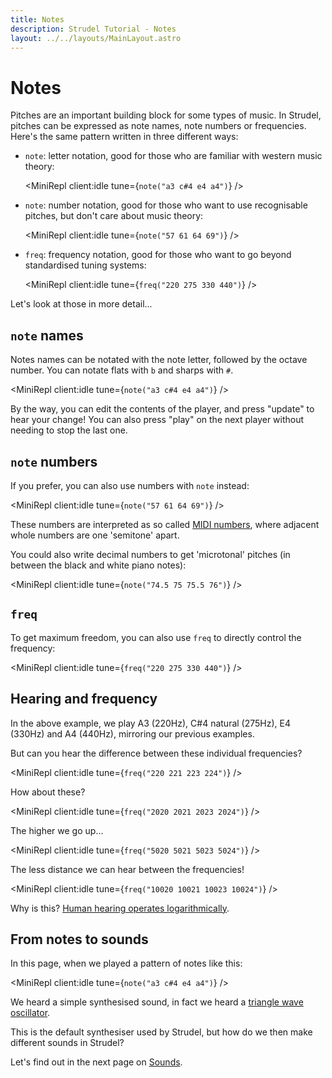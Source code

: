 ```yaml
---
title: Notes
description: Strudel Tutorial - Notes
layout: ../../layouts/MainLayout.astro
---
```



# Notes

Pitches are an important building block for some types of music.
In Strudel, pitches can be expressed as note names, note numbers or frequencies.
Here's the same pattern written in three different ways:

- `note`: letter notation, good for those who are familiar with western music theory:

  <MiniRepl client:idle tune={`note("a3 c#4 e4 a4")`} />

- `note`: number notation, good for those who want to use recognisable pitches, but don't care about music theory:

  <MiniRepl client:idle tune={`note("57 61 64 69")`} />

- `freq`: frequency notation, good for those who want to go beyond standardised tuning systems:

  <MiniRepl client:idle tune={`freq("220 275 330 440")`} />

Let's look at those in more detail...

## `note` names

Notes names can be notated with the note letter, followed by the octave number. You can notate flats with `b` and sharps with `#`.

<MiniRepl client:idle tune={`note("a3 c#4 e4 a4")`} />

By the way, you can edit the contents of the player, and press "update" to hear your change!
You can also press "play" on the next player without needing to stop the last one.

## `note` numbers

If you prefer, you can also use numbers with `note` instead:

<MiniRepl client:idle tune={`note("57 61 64 69")`} />

These numbers are interpreted as so called [MIDI numbers](https://www.inspiredacoustics.com/en/MIDI_note_numbers_and_center_frequencies), where adjacent whole numbers are one 'semitone' apart.

You could also write decimal numbers to get 'microtonal' pitches (in between the black and white piano notes):

<MiniRepl client:idle tune={`note("74.5 75 75.5 76")`} />

## `freq`

To get maximum freedom, you can also use `freq` to directly control the frequency:

<MiniRepl client:idle tune={`freq("220 275 330 440")`} />

## Hearing and frequency

In the above example, we play A3 (220Hz), C#4 natural (275Hz), E4 (330Hz) and A4 (440Hz), mirroring our previous examples.

But can you hear the difference between these individual frequencies?

<MiniRepl client:idle tune={`freq("220 221 223 224")`} />

How about these?

<MiniRepl client:idle tune={`freq("2020 2021 2023 2024")`} />

The higher we go up...

<MiniRepl client:idle tune={`freq("5020 5021 5023 5024")`} />

The less distance we can hear between the frequencies!

<MiniRepl client:idle tune={`freq("10020 10021 10023 10024")`} />

Why is this? [Human hearing operates logarithmically](https://www.audiocheck.net/soundtests_nonlinear.php).

## From notes to sounds

In this page, when we played a pattern of notes like this:

<MiniRepl client:idle tune={`note("a3 c#4 e4 a4")`} />

We heard a simple synthesised sound, in fact we heard a [triangle wave oscillator](https://en.wikipedia.org/wiki/Triangle_wave).

This is the default synthesiser used by Strudel, but how do we then make different sounds in Strudel?

Let's find out in the next page on [Sounds](/learn/sounds).

<br />
